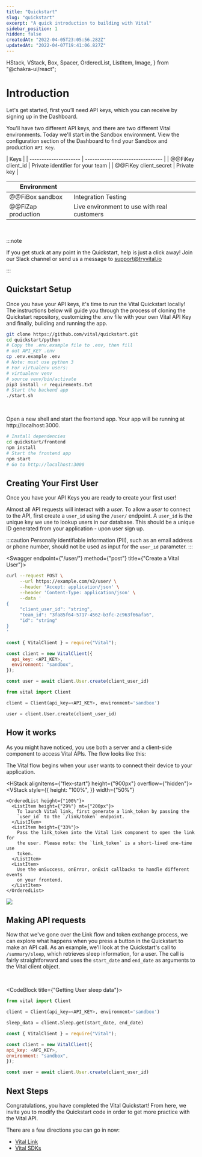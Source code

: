```yaml
---
title: "Quickstart"
slug: "quickstart"
excerpt: "A quick introduction to building with Vital"
sidebar_position: 1
hidden: false
createdAt: "2022-04-05T23:05:56.282Z"
updatedAt: "2022-04-07T19:41:06.827Z"
---
```



  HStack,
  VStack,
  Box,
  Spacer,
  OrderedList,
  ListItem,
  Image,
} from "@chakra-ui/react";

# Introduction

Let's get started, first you’ll need API keys, which you can receive by signing up in the Dashboard.

You'll have two different API keys, and there are two different Vital environments. Today we'll start in the Sandbox environment. View the configuration section of the Dashboard to find your Sandbox and production `API Key`.

| Keys                  |
| --------------------- | -------------------------------- |
| @@FiKey client_id     | Private identifier for your team |
| @@FiKey client_secret | Private key                      |

| Environment        |                                             |
| ------------------ | ------------------------------------------- |
| @@FiBox sandbox    | Integration Testing                         |
| @@FiZap production | Live environment to use with real customers |

<br />

:::note

If you get stuck at any point in the Quickstart, help is just a click away! Join our Slack channel or send us a message to support@tryvital.io

:::

## Quickstart Setup

Once you have your API keys, it's time to run the Vital Quickstart locally! The instructions below will guide you through the process of cloning the Quickstart repository, customizing the .env file with your own Vital API Key and finally, building and running the app.

```bash
git clone https://github.com/vital/quickstart.git
cd quickstart/python
# Copy the .env.example file to .env, then fill
# out API_KEY .env
cp .env.example .env
# Note: must use python 3
# For virtualenv users:
# virtualenv venv
# source venv/bin/activate
pip3 install -r requirements.txt
# Start the backend app
./start.sh
```

<br />

Open a new shell and start the frontend app. Your app will be running at http://localhost:3000.

```bash
# Install dependencies
cd quickstart/frontend
npm install
# Start the frontend app
npm start
# Go to http://localhost:3000
```

## Creating Your First User

Once you have your API Keys you are ready to create your first user!

Almost all API requests will interact with a _user_. To allow a _user_ to connect to the API, first create a `user_id` using the `/user/` endpoint. A `user_id` is the unique key we use to lookup users in our database. This should be a unique ID generated from your application - upon user sign up.

:::caution
Personally identifiable information (PII), such as an email address or phone number, should not be used as input for the `user_id` parameter.
:::

<Swagger endpoint={"/user/"} method={"post"} title={"Create a Vital User"}>

```bash
curl --request POST \
     --url https://example.com/v2/user/ \
     --header 'Accept: application/json' \
     --header 'Content-Type: application/json' \
     --data '
{
     "client_user_id": "string",
     "team_id": "3fa85f64-5717-4562-b3fc-2c963f66afa6",
     "id": "string"
}
'
```

```js
const { VitalClient } = require("Vital");

const client = new VitalClient({
  api_key: <API_KEY>,
  environment: "sandbox",
});

const user = await client.User.create(client_user_id)

```

```python
from vital import Client

client = Client(api_key=<API_KEY>, environment='sandbox')

user = client.User.create(client_user_id)
```

</Swagger>

## How it works

As you might have noticed, you use both a server and a client-side component to access Vital APIs. The flow looks like this:

The Vital flow begins when your user wants to connect their device to your application.

<HStack alignItems={"flex-start"} height={"900px"} overflow={"hidden"}>
  <VStack
    style={{
      height: "100%",
    }}
    width={"50%"}
  >
    <OrderedList height={"100%"}>
      <ListItem height={"29%"} mt={"200px"}>
        To launch Vital link, first generate a link_token by passing the
        `user_id` to the `/link/token` endpoint.
      </ListItem>
      <ListItem height={"33%"}>
        Pass the link_token into the Vital link component to open the link for
        the user. Please note: the `link_token` is a short-lived one-time use
        token.
      </ListItem>
      <ListItem>
        Use the onSuccess, onError, onExit callbacks to handle different events
        on your frontend.
      </ListItem>
    </OrderedList>
  </VStack>
  <VStack>
    <Image src="https://storage.googleapis.com/vital-assets/link-flow-explainer.png" />
  </VStack>
</HStack>

<br />

## Making API requests

Now that we've gone over the Link flow and token exchange process, we can explore what happens
when you press a button in the Quickstart to make an API call. As an example, we'll look at the
Quickstart's call to `/summary/sleep`, which retrieves sleep information, for a user. The call
is fairly straightforward and uses the `start_date` and `end_date` as arguments to the Vital
client object.

<br />

<CodeBlock title={"Getting User sleep data"}>

```python
from vital import Client

client = Client(api_key=<API_KEY>, environment='sandbox')

sleep_data = client.Sleep.get(start_date, end_date)
```

```js
const { VitalClient } = require("Vital");

const client = new VitalClient({
api_key: <API_KEY>,
environment: "sandbox",
});

const user = await client.User.create(client_user_id)
```

</CodeBlock>

## Next Steps

Congratulations, you have completed the Vital Quickstart! From here, we invite you
to modify the Quickstart code in order to get more practice with the Vital API.

There are a few directions you can go in now:

- [Vital Link](/vital-link)
- [Vital SDKs](/sdks/ios)
